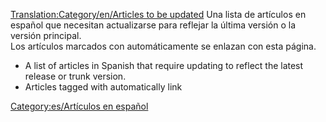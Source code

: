 [[Translation:Category/en/Articles to be updated]]
Una lista de artículos en español que necesitan actualizarse para reflejar la última versión o la versión principal.<br/>
Los artículos marcados con {{en/S|es/Outdated}} automáticamente se enlazan con esta página.

*A list of articles in Spanish that require updating to reflect the latest release or trunk version.
*Articles tagged with {{en/S|es/Outdated}} automatically link


[[Category:es/Artículos en español]]